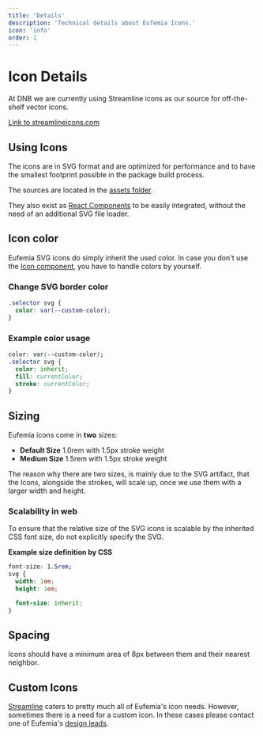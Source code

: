 ```yaml
---
title: 'Details'
description: 'Technical details about Eufemia Icons.'
icon: 'info'
order: 1
---
```



# Icon Details

At DNB we are currently using Streamline icons as our source for off-the-shelf vector icons.

[Link to streamlineicons.com](https://www.streamlineicons.com/)

## Using Icons

The icons are in SVG format and are optimized for performance and to have the smallest footprint possible in the package build process.

The sources are located in the [assets folder](https://unpkg.com/@dnb/eufemia@latest/assets/icons/).

They also exist as [React Components](/uilib/components/icon) to be easily integrated, without the need of an additional SVG file loader.

## Icon color

Eufemia SVG icons do simply inherit the used color. In case you don't use the [Icon component](/uilib/components/icon), you have to handle colors by yourself.

### Change SVG border color

```css
.selector svg {
  color: var(--custom-color);
}
```

### Example color usage

```css
color: var(--custom-color);
.selector svg {
  color: inherit;
  fill: currentColor;
  stroke: currentColor;
}
```

## Sizing

Eufemia icons come in **two** sizes:

- **Default Size** 1.0rem with 1.5px stroke weight
- **Medium Size** 1.5rem with 1.5px stroke weight

The reason why there are two sizes, is mainly due to the SVG artifact, that the Icons, alongside the strokes, will scale up, once we use them with a larger width and height.

### Scalability in web

To ensure that the relative size of the SVG icons is scalable by the inherited CSS font size, do not explicitly specify the SVG.

**Example size definition by CSS**

```css
font-size: 1.5rem;
svg {
  width: 1em;
  height: 1em;

  font-size: inherit;
}
```

## Spacing

Icons should have a minimum area of 8px between them and their nearest neighbor.

<div className="image-box">
  <InlineImg
    src={IconNearestNeighbour}
    caption="Icons with nearest neighbour 8px (0.5rem) distance"
    alt="Icon's nearest neighbour"
    height="136"
  />
</div>

## Custom Icons

[Streamline](https://www.streamlineicons.com/) caters to pretty much all of Eufemia's icon needs. However, sometimes there is a need for a custom icon. In these cases please contact one of Eufemia's [design leads](/design-system/contact).

<FormStatusIcons />
